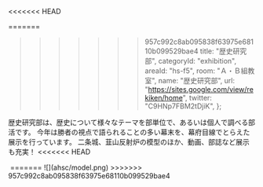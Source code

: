 <<<<<<< HEAD

=======
>>>>>>> 957c992c8ab095838f63975e68110b099529bae4
  title: "歴史研究部",
  categoryId: "exhibition",
  areaId: "hs-f5",
  room: "Ａ・Ｂ組教室",
  name: "歴史研究部",
  url: "https://sites.google.com/view/rekiken/home",
  twitter: "C9HNp7FBM2tDjiK",
};

歴史研究部は、歴史について様々なテーマを部単位で、あるいは個人で調べる部活です。
今年は勝者の視点で語られることの多い幕末を、幕府目線でとらえた展示を行っています。
二条城、韮山反射炉の模型のほか、動画、部誌など展示も充実！
<<<<<<< HEAD

<Image src="ahsc/model.png" alt="" layout="fill" />
=======
![](ahsc/model.png)
>>>>>>> 957c992c8ab095838f63975e68110b099529bae4
